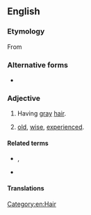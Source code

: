 {{also|grayhaired}}

==English==

===Etymology===
From {{compound|gray|haired|lang=en}}

===Alternative forms===
* {{l|en|grey-haired}}

===Adjective===
{{en-adj|-}}

# Having [[gray]] [[hair]].
# {{lb|en|by extension|figurative}} [[old]], [[wise]], [[experienced]].

====Related terms====
* {{l|en|silver-haired}}, {{l|en|silvery-haired}}
* {{l|en|white-haired}}

====Translations====
{{trans-see|gray-haired|grey-haired}}

[[Category:en:Hair]]